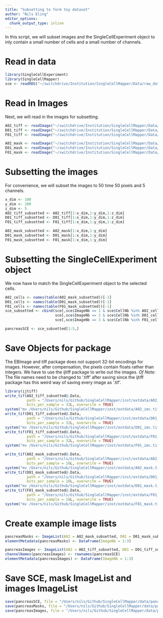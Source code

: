 ```yaml
---
title: "Subsetting to form toy dataset"
author: "Nils Eling"
editor_options:
  chunk_output_type: inline
---
```


In this script, we will subset images and the SingleCellExperiment object to inly contain a small number of cells and a small number of channels.

# Read in data

```r
library(SingleCellExperiment)
library(SingleCellMapper)
sce <- readRDS("~/switchdrive/Institution/SingleCellMapper/Data/raw_data/sce.rds")
```

# Read in Images

Next, we will read in the images for subsetting.

```r
A02_tiff <- readImage("~/switchdrive/Institution/SingleCellMapper/Data/raw_data/images/A02_imc.tiff")
D01_tiff <- readImage("~/switchdrive/Institution/SingleCellMapper/Data/raw_data/images/D01_imc.tiff")
F01_tiff <- readImage("~/switchdrive/Institution/SingleCellMapper/Data/raw_data/images/F01_imc.tiff")

A02_mask <- readImage("~/switchdrive/Institution/SingleCellMapper/Data/raw_data/images/A02_mask.tiff", as.is=TRUE)
D01_mask <- readImage("~/switchdrive/Institution/SingleCellMapper/Data/raw_data/images/D01_mask.tiff", as.is=TRUE)
F01_mask <- readImage("~/switchdrive/Institution/SingleCellMapper/Data/raw_data/images/F01_mask.tiff", as.is=TRUE)
```

# Subsetting the images

For convenience, we will subset the images to 50 time 50 pixels and 5 channels.

```r
x_dim <- 100
y_dim <- 100
z_dim <- 5
A02_tiff_subsetted <- A02_tiff[1:x_dim,1:y_dim,1:z_dim]
D01_tiff_subsetted <- D01_tiff[1:x_dim,1:y_dim,1:z_dim]
F01_tiff_subsetted <- F01_tiff[1:x_dim,1:y_dim,1:z_dim]

A02_mask_subsetted <- A02_mask[1:x_dim,1:y_dim]
D01_mask_subsetted <- D01_mask[1:x_dim,1:y_dim]
F01_mask_subsetted <- F01_mask[1:x_dim,1:y_dim]
```

# Subsetting the SingleCellExperiment object

We now have to match the SingleCellExperiment object to the selected cells.

```r
A02_cells <- names(table(A02_mask_subsetted))[-1]
D01_cells <- names(table(D01_mask_subsetted))[-1]
F01_cells <- names(table(F01_mask_subsetted))[-1]
sce_subsetted <- cbind(sce[,sce$ImageNb == 1 & sce$CellNb %in% A02_cells],
                       sce[,sce$ImageNb == 2 & sce$CellNb %in% D01_cells],
                       sce[,sce$ImageNb == 3 & sce$CellNb %in% F01_cells])

pancreasSCE <- sce_subsetted[1:5,]
```

# Save Objects for package

The EBImage and tiff package does not support 32-bit encodings for images.
However, after compensation, the pixels contain floats rather than integers.
We have to use the ijtiff package to write out the images.
*Of Note:* The file names need to be changed to '.tiff' after saving since the ijtiff package has this weird way of saving every image as '.tif'.

```r
library(ijtiff)
write_tif(A02_tiff_subsetted@.Data, 
          path = "/Users/nils/Github/SingleCellMapper/inst/extdata/A02_imc.tiff",
          bits_per_sample = 32L, overwrite = TRUE)
system("mv /Users/nils/Github/SingleCellMapper/inst/extdata/A02_imc.tif /Users/nils/Github/SingleCellMapper/inst/extdata/A02_imc.tiff")
write_tif(D01_tiff_subsetted@.Data, 
          path = "/Users/nils/Github/SingleCellMapper/inst/extdata/D01_imc.tiff",
          bits_per_sample = 32L, overwrite = TRUE)
system("mv /Users/nils/Github/SingleCellMapper/inst/extdata/D01_imc.tif /Users/nils/Github/SingleCellMapper/inst/extdata/D01_imc.tiff")
write_tif(F01_tiff_subsetted@.Data, 
          path = "/Users/nils/Github/SingleCellMapper/inst/extdata/F01_imc.tiff",
          bits_per_sample = 32L, overwrite = TRUE)
system("mv /Users/nils/Github/SingleCellMapper/inst/extdata/F01_imc.tif /Users/nils/Github/SingleCellMapper/inst/extdata/F01_imc.tiff")

write_tif(A02_mask_subsetted@.Data, 
          path = "/Users/nils/Github/SingleCellMapper/inst/extdata/A02_mask.tiff",
          bits_per_sample = 16L, overwrite = TRUE)
system("mv /Users/nils/Github/SingleCellMapper/inst/extdata/A02_mask.tif /Users/nils/Github/SingleCellMapper/inst/extdata/A02_mask.tiff")
write_tif(D01_mask_subsetted@.Data, 
          path = "/Users/nils/Github/SingleCellMapper/inst/extdata/D01_mask.tiff",
          bits_per_sample = 16L, overwrite = TRUE)
system("mv /Users/nils/Github/SingleCellMapper/inst/extdata/D01_mask.tif /Users/nils/Github/SingleCellMapper/inst/extdata/D01_mask.tiff")
write_tif(F01_mask_subsetted@.Data, 
          path = "/Users/nils/Github/SingleCellMapper/inst/extdata/F01_mask.tiff",
          bits_per_sample = 16L, overwrite = TRUE)
system("mv /Users/nils/Github/SingleCellMapper/inst/extdata/F01_mask.tif /Users/nils/Github/SingleCellMapper/inst/extdata/F01_mask.tiff")
```

# Create example image lists

```r
pancreasMasks <- ImageList(A02 = A02_mask_subsetted, D01 = D01_mask_subsetted, F01 = F01_mask_subsetted)
elementMetadata(pancreasMasks) <- DataFrame(ImageNb = 1:3)

pancreasImages <- ImageList(A02 = A02_tiff_subsetted, D01 = D01_tiff_subsetted, F01 = F01_tiff_subsetted)
channelNames(pancreasImages) <- rownames(pancreasSCE)
elementMetadata(pancreasImages) <- DataFrame(ImageNb = 1:3)
```

# Save SCE, mask ImageList and images ImageList

```r
save(pancreasSCE, file = "/Users/nils/Github/SingleCellMapper/data/pancreasSCE.RData")
save(pancreasMasks, file = "/Users/nils/Github/SingleCellMapper/data/pancreasMasks.RData")
save(pancreasImages, file = "/Users/nils/Github/SingleCellMapper/data/pancreasImages.RData")
```
